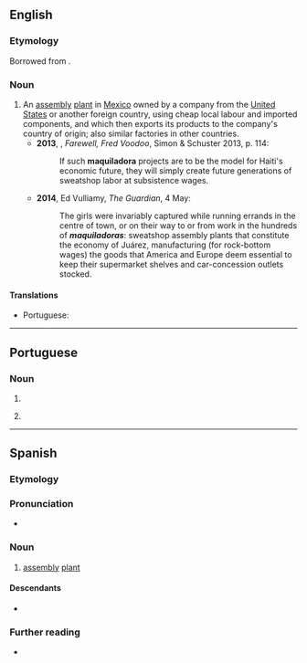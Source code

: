 ==English==
{{wikipedia}}
===Etymology===
Borrowed from {{bor|en|es|maquiladora}}.

===Noun===
{{en-noun}}

# An [[assembly]] [[plant]] in [[Mexico]] owned by a company from the [[United States]] or another foreign country, using cheap local labour and imported components, and which then exports its products to the company's country of origin; also {{i|by extension}} similar factories in other countries. {{defdate|from 20th c.}}
#*'''2013''', {{w|Amy Wilentz}}, ''Farewell, Fred Voodoo'', Simon & Schuster 2013, p. 114:
#*:If such '''maquiladora''' projects are to be the model for Haiti's economic future, they will simply create future generations of sweatshop labor at subsistence wages.
#*'''2014''', Ed Vulliamy, ''The Guardian'', 4 May:
#*:The girls were invariably captured while running errands in the centre of town, or on their way to or from work in the hundreds of '''''maquiladoras''''': sweatshop assembly plants that constitute the economy of Juárez, manufacturing (for rock-bottom wages) the goods that America and Europe deem essential to keep their supermarket shelves and car-concession outlets stocked.

====Translations====
{{trans-top|an assembly plant in Mexico near the border with the United States}}
* Portuguese: {{t|pt|maquiladora|f}}
{{trans-mid}}
{{trans-bottom}}

----

==Portuguese==

===Noun===
{{pt-noun|f}}

# {{inflection of|pt|maquilador||f|s}}
# {{l|en|maquiladora}} {{gloss|an assembly plant in Mexico near the border with the United States}}

{{topics|pt|Industries}}

----

==Spanish==

===Etymology===
{{af|es|maquilar|-dora}}

===Pronunciation===
* {{es-IPA}}

===Noun===
{{es-noun|f}}

# [[assembly]] [[plant]]
#: {{syn|es|maquila}}

====Descendants====
* {{desc|en|maquiladora|bor=1}}

===Further reading===
* {{R:DRAE}}